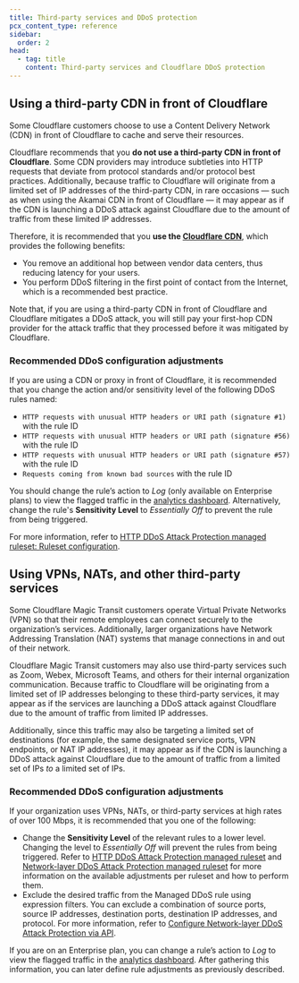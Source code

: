 ```yaml
---
title: Third-party services and DDoS protection
pcx_content_type: reference
sidebar:
  order: 2
head:
  - tag: title
    content: Third-party services and Cloudflare DDoS protection
---
```



## Using a third-party CDN in front of Cloudflare

Some Cloudflare customers choose to use a <GlossaryTooltip term="content delivery network (CDN)">Content Delivery Network (CDN)</GlossaryTooltip> in front of Cloudflare to cache and serve their resources.

Cloudflare recommends that you **do not use a third-party CDN in front of Cloudflare**. Some CDN providers may introduce subtleties into HTTP requests that deviate from protocol standards and/or protocol best practices. Additionally, because traffic to Cloudflare will originate from a limited set of IP addresses of the third-party CDN, in rare occasions — such as when using the Akamai CDN in front of Cloudflare — it may appear as if the CDN is launching a DDoS attack against Cloudflare due to the amount of traffic from these limited IP addresses.

Therefore, it is recommended that you **use the [Cloudflare CDN](/cache/)**, which provides the following benefits:

- You remove an additional hop between vendor data centers, thus reducing latency for your users.
- You perform DDoS filtering in the first point of contact from the Internet, which is a recommended best practice.

Note that, if you are using a third-party CDN in front of Cloudflare and Cloudflare mitigates a DDoS attack, you will still pay your first-hop CDN provider for the attack traffic that they processed before it was mitigated by Cloudflare.

### Recommended DDoS configuration adjustments

If you are using a CDN or proxy in front of Cloudflare, it is recommended that you change the action and/or sensitivity level of the following DDoS rules named:

- `HTTP requests with unusual HTTP headers or URI path (signature #1)` with the rule ID <RuleID id="0b1e17bd25c74e38834f19043486aee1" />
- `HTTP requests with unusual HTTP headers or URI path (signature #56)` with the rule ID <RuleID id="466d6c2e8ba74459a2670e91e269dfd6" />
- `HTTP requests with unusual HTTP headers or URI path (signature #57)` with the rule ID <RuleID id="12b9aecf1f6245b29d7e842bf35a42a0" />
- `Requests coming from known bad sources` with the rule ID <RuleID id="6e3ccc23900c428e8ec0fb8a3a679c52" />

You should change the rule’s action to _Log_ (only available on Enterprise plans) to view the flagged traffic in the [analytics dashboard](/ddos-protection/reference/analytics/). Alternatively, change the rule's **Sensitivity Level** to _Essentially Off_ to prevent the rule from being triggered.

For more information, refer to [HTTP DDoS Attack Protection managed ruleset: Ruleset configuration](/ddos-protection/managed-rulesets/http/#ruleset-configuration).

## Using VPNs, NATs, and other third-party services

Some Cloudflare Magic Transit customers operate <GlossaryTooltip term="Virtual Private Network (VPN)">Virtual Private Networks (VPN)</GlossaryTooltip> so that their remote employees can connect securely to the organization’s services. Additionally, larger organizations have Network Addressing Translation (NAT) systems that manage connections in and out of their network.

Cloudflare Magic Transit customers may also use third-party services such as Zoom, Webex, Microsoft Teams, and others for their internal organization communication. Because traffic to Cloudflare will be originating from a limited set of IP addresses belonging to these third-party services, it may appear as if the services are launching a DDoS attack against Cloudflare due to the amount of traffic from limited IP addresses.

Additionally, since this traffic may also be targeting a limited set of destinations (for example, the same designated service ports, VPN endpoints, or NAT IP addresses), it may appear as if the CDN is launching a DDoS attack against Cloudflare due to the amount of traffic from a limited set of IPs _to_ a limited set of IPs.

### Recommended DDoS configuration adjustments

If your organization uses VPNs, NATs, or third-party services at high rates of over 100 Mbps, it is recommended that you one of the following:

- Change the **Sensitivity Level** of the relevant rules to a lower level. Changing the level to _Essentially Off_ will prevent the rules from being triggered. Refer to [HTTP DDoS Attack Protection managed ruleset](/ddos-protection/managed-rulesets/http/) and [Network-layer DDoS Attack Protection managed ruleset](/ddos-protection/managed-rulesets/network/) for more information on the available adjustments per ruleset and how to perform them.
- Exclude the desired traffic from the Managed DDoS rule using expression filters. You can exclude a combination of source ports, source IP addresses, destination ports, destination IP addresses, and protocol. For more information, refer to [Configure Network-layer DDoS Attack Protection via API](/ddos-protection/managed-rulesets/network/configure-api/).

If you are on an Enterprise plan, you can change a rule’s action to _Log_ to view the flagged traffic in the [analytics dashboard](/ddos-protection/reference/analytics/). After gathering this information, you can later define rule adjustments as previously described.

